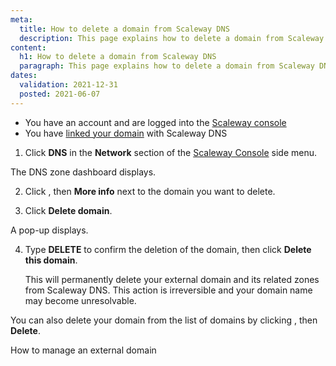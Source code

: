 ```yaml
---
meta:
  title: How to delete a domain from Scaleway DNS
  description: This page explains how to delete a domain from Scaleway DNS
content:
  h1: How to delete a domain from Scaleway DNS
  paragraph: This page explains how to delete a domain from Scaleway DNS
dates:
  validation: 2021-12-31
  posted: 2021-06-07
---
```


<Message type="requirement">

- You have an account and are logged into the [Scaleway console](https://console.scaleway.com) 
- You have [linked your domain](/network/dns-cloud/how-to/add-external-domain) with Scaleway DNS

</Message>

1. Click **DNS** in the **Network** section of the [Scaleway Console](https://console.scaleway.com) side menu. 

 The DNS zone dashboard displays.

2. Click <Icon name="more" />, then **More info** next to the domain you want to delete.

3. Click **Delete domain**. 
 
 A pop-up displays. 

4. Type **DELETE** to confirm the deletion of the domain, then click **Delete this domain**.  
    <Lightbox src="scaleway-dns-delete-domain.webp" alt="" />
    <Message type="important">

    This will permanently delete your external domain and its related zones from Scaleway DNS. This action is irreversible and your domain name may become unresolvable. 

    </Message>

  <Message type="tip">

  You can also delete your domain from the list of domains by clicking <Icon name="more" />, then **Delete**.

  </Message>

<Navigation title="See Also">
  <PreviousButton to="/network/dns-cloud/how-to/manage-external-domain/">How to manage an external domain</PreviousButton>
</Navigation>
